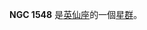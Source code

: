 {{NGCInfoBox|NGCID=NGC 1548|發現者=約翰·弗里德里希·威廉·赫歇爾|發現日期=1832年2月3日|其他編號=|曆元=J2000.0|赤經=4時21分19秒
|赤緯=36°55'2"|星座=英仙座|星體=星群|星等=|表面亮度=|藍等=}}

'''NGC 1548''' 是[[英仙座|英仙座]]的一個[[星群|星群]]。

{{NGCReference|1548}}
{{Catalogs|NGC=1548}}